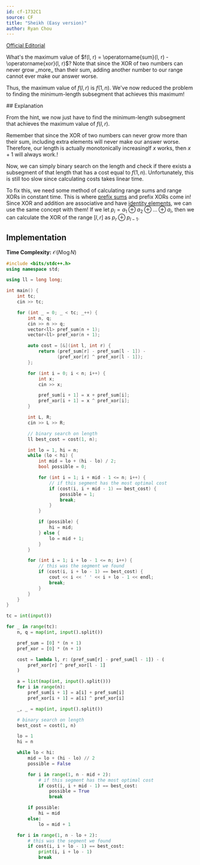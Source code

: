 ```yaml
---
id: cf-1732C1
source: CF
title: "Sheikh (Easy version)"
author: Ryan Chou
---
```


[Official Editorial](https://codeforces.com/blog/entry/108327)

<Spoiler title="Hint 1">
What's the maximum value of $f(l, r) = \operatorname{sum}(l, r) - \operatorname{xor}(l, r)$?
</Spoiler>

<Spoiler title="Hint 1 (answer)">
Note that since the XOR of two numbers can never grow _more_ than their sum, adding another number to our range cannot ever make our answer worse.

Thus, the maximum value of $f(l, r)$ is $f(1, n)$.
We've now reduced the problem to finding the minimum-length subsegment that achieves this maximum!
</Spoiler>

<Spoiler title="Solution">
## Explanation

From the hint, we now just have to find the minimum-length subsegment that achieves the maximum value of $f(l, r)$.

Remember that since the XOR of two numbers can never grow more than their sum, including extra elements will never make our answer worse. Therefore, our length is actually monotonically increasing<Asterisk>If $x$ works, then $x + 1$ will always work.</Asterisk>!

Now, we can simply binary search on the length and check if there exists a subsegment of that length that has a cost equal to $f(1, n)$. Unfortunately, this is still too slow since calculating costs takes linear time.

To fix this, we need some method of calculating range sums and range XORs in constant time. This is where [prefix sums](/silver/prefix-sums) and prefix XORs come in!
Since XOR and addition are associative and have [identity elements](https://en.wikipedia.org/wiki/Identity_element), we can use the same concept with them! If we let $p_i = a_1 \oplus a_2 \oplus \dots \oplus a_i$, then we can calculate the XOR of the range $[l, r]$ as $p_r \oplus p_{l - 1}$.


## Implementation

**Time Complexity:** $\mathcal{O}(N \log N)$

<LanguageSection>
<CPPSection>

```cpp
#include <bits/stdc++.h>
using namespace std;

using ll = long long;

int main() {
	int tc;
	cin >> tc;

	for (int _ = 0; _ < tc; _++) {
		int n, q;
		cin >> n >> q;
		vector<ll> pref_sum(n + 1);
		vector<ll> pref_xor(n + 1);

		auto cost = [&](int l, int r) {
			return (pref_sum[r] - pref_sum[l - 1]) -
			       (pref_xor[r] ^ pref_xor[l - 1]);
		};

		for (int i = 0; i < n; i++) {
			int x;
			cin >> x;

			pref_sum[i + 1] = x + pref_sum[i];
			pref_xor[i + 1] = x ^ pref_xor[i];
		}

		int L, R;
		cin >> L >> R;

		// binary search on length
		ll best_cost = cost(1, n);

		int lo = 1, hi = n;
		while (lo < hi) {
			int mid = lo + (hi - lo) / 2;
			bool possible = 0;

			for (int i = 1; i + mid - 1 <= n; i++) {
				// if this segment has the most optimal cost
				if (cost(i, i + mid - 1) == best_cost) {
					possible = 1;
					break;
				}
			}

			if (possible) {
				hi = mid;
			} else {
				lo = mid + 1;
			}
		}

		for (int i = 1; i + lo - 1 <= n; i++) {
			// this was the segment we found
			if (cost(i, i + lo - 1) == best_cost) {
				cout << i << ' ' << i + lo - 1 << endl;
				break;
			}
		}
	}
}
```
</CPPSection>

<PySection>

```py
tc = int(input())

for _ in range(tc):
	n, q = map(int, input().split())

	pref_sum = [0] * (n + 1)
	pref_xor = [0] * (n + 1)

	cost = lambda l, r: (pref_sum[r] - pref_sum[l - 1]) - (
		pref_xor[r] ^ pref_xor[l - 1]
	)

	a = list(map(int, input().split()))
	for i in range(n):
		pref_sum[i + 1] = a[i] + pref_sum[i]
		pref_xor[i + 1] = a[i] ^ pref_xor[i]

	_, _ = map(int, input().split())

	# binary search on length
	best_cost = cost(1, n)

	lo = 1
	hi = n

	while lo < hi:
		mid = lo + (hi - lo) // 2
		possible = False

		for i in range(1, n - mid + 2):
			# if this segment has the most optimal cost
			if cost(i, i + mid - 1) == best_cost:
				possible = True
				break

		if possible:
			hi = mid
		else:
			lo = mid + 1

	for i in range(1, n - lo + 2):
		# this was the segment we found
		if cost(i, i + lo - 1) == best_cost:
			print(i, i + lo - 1)
			break
```
</PySection>
</LanguageSection>
</Spoiler>
